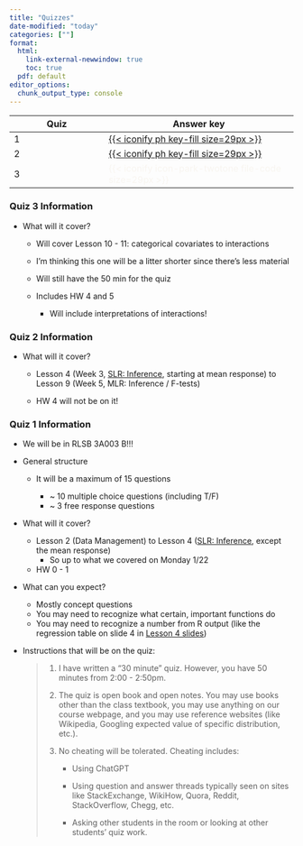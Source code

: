```yaml
---
title: "Quizzes"
date-modified: "today"
categories: [""]
format: 
  html:
    link-external-newwindow: true
    toc: true
  pdf: default
editor_options: 
  chunk_output_type: console
---
```


| Quiz | Answer key                                                                                                 |
|------------------------|------------------------------------------------|
| 1    | [[{{< iconify ph key-fill size=29px >}}](/quizzes/Quiz_01_Key_BSTA_512_W2024.pdf)]{style="color:#f8f5f0;"} |
| 2    | [[{{< iconify ph key-fill size=29px >}}](/quizzes/Quiz_02_BSTA_512_W2024_key.pdf)]{style="color:#f8f5f0;"} |
| 3    | [{{< iconify icon-park-twotone file-code size=29px >}}]{style="color:#f8f5f0;"}                            |

### Quiz 3 Information

-   What will it cover?

    -   Will cover Lesson 10 - 11: categorical covariates to interactions

    -   I'm thinking this one will be a litter shorter since there's less material

    -   Will still have the 50 min for the quiz

    -   Includes HW 4 and 5

        -   Will include interpretations of interactions!

### Quiz 2 Information

-   What will it cover?

    -   Lesson 4 (Week 3, [SLR: Inference](/slides/04_SLR_Inf_Pred.qmd), starting at mean response) to Lesson 9 (Week 5, MLR: Inference / F-tests)

    -   HW 4 will not be on it!

### Quiz 1 Information

-   We will be in RLSB 3A003 B!!!

-   General structure

    -   It will be a maximum of 15 questions

        -   \~ 10 multiple choice questions (including T/F)
        -   \~ 3 free response questions

-   What will it cover?

    -   Lesson 2 (Data Management) to Lesson 4 ([SLR: Inference](/slides/04_SLR_Inf_Pred.qmd), except the mean response)
        -   So up to what we covered on Monday 1/22
    -   HW 0 - 1

-   What can you expect?

    -   Mostly concept questions
    -   You may need to recognize what certain, important functions do
    -   You may need to recognize a number from R output (like the regression table on slide 4 in [Lesson 4 slides](/slides/04_SLR_Inf_Pred.qmd))

-   Instructions that will be on the quiz:

    > 1.  I have written a "30 minute" quiz. However, you have 50 minutes from 2:00 - 2:50pm.
    >
    > 2.  The quiz is open book and open notes. You may use books other than the class textbook, you may use anything on our course webpage, and you may use reference websites (like Wikipedia, Googling expected value of specific distribution, etc.).
    >
    > 3.  No cheating will be tolerated. Cheating includes:
    >
    >     -   Using ChatGPT
    >
    >     -   Using question and answer threads typically seen on sites like StackExchange, WikiHow, Quora, Reddit, StackOverflow, Chegg, etc.
    >
    >     -   Asking other students in the room or looking at other students' quiz work.
